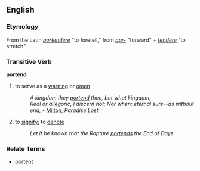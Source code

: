 ==English==
=== Etymology ===
From the Latin ''[[portendere]]'' "to foretell," from ''[[por-]]'' "forward" + ''[[tendere]]'' "to stretch"
=== Transitive Verb ===
'''portend'''
# to serve as a [[warning]] or [[omen]]
#: '' A kingdom they [[portend]] thee, but what kingdom,<br>Real or allegoric, I discern not; Nor when: eternal sure--as without end,'' - [[Milton]], ''Paradise Lost''
# to [[signify]]; to [[denote]]
#: ''Let it be known that the Rapture [[portend]]s the End of Days.''

=== Relate Terms ===
*[[portent]]